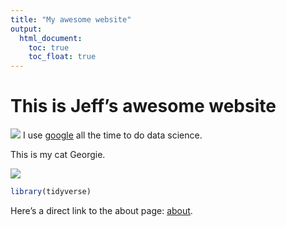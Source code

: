 ```yaml
---
title: "My awesome website"
output: 
  html_document:
    toc: true
    toc_float: true
---
```


# This is Jeff's awesome website

![](https://media.giphy.com/media/drXGoW1iudhKw/giphy.gif)
I use [google](https://www.google.com/) all the time to do data science. 

This is my cat Georgie. 

![](images/georgie.jpeg)

```r
library(tidyverse)

```

Here's a direct link to the about page:
[about](about.html).

